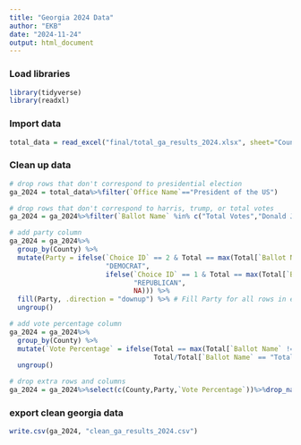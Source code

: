 ```yaml
---
title: "Georgia 2024 Data"
author: "EKB"
date: "2024-11-24"
output: html_document
---
```


### Load libraries
```r
library(tidyverse)
library(readxl)
```

### Import data
```r
total_data = read_excel("final/total_ga_results_2024.xlsx", sheet="County Results")
```

### Clean up data
```r
# drop rows that don't correspond to presidential election 
ga_2024 = total_data%>%filter(`Office Name`=="President of the US")

# drop rows that don't correspond to harris, trump, or total votes
ga_2024 = ga_2024%>%filter(`Ballot Name` %in% c("Total Votes","Donald J. Trump (Rep)","Kamala D. Harris (Dem)"))

# add party column
ga_2024 = ga_2024%>%
  group_by(County) %>%
  mutate(Party = ifelse(`Choice ID` == 2 & Total == max(Total[`Ballot Name` != "Total Votes"]), 
                        "DEMOCRAT", 
                        ifelse(`Choice ID` == 1 & Total == max(Total[`Ballot Name` != "Total Votes"]),
                               "REPUBLICAN", 
                               NA))) %>%
  fill(Party, .direction = "downup") %>% # Fill Party for all rows in each county
  ungroup()

# add vote percentage column
ga_2024 = ga_2024%>%
  group_by(County) %>%
  mutate(`Vote Percentage` = ifelse(Total == max(Total[`Ballot Name` != "Total Votes"]), 
                                    Total/Total[`Ballot Name` == "Total Votes"], NA))%>%
  ungroup()

# drop extra rows and columns 
ga_2024 = ga_2024%>%select(c(County,Party,`Vote Percentage`))%>%drop_na()
```

### export clean georgia data
```r
write.csv(ga_2024, "clean_ga_results_2024.csv")
```

